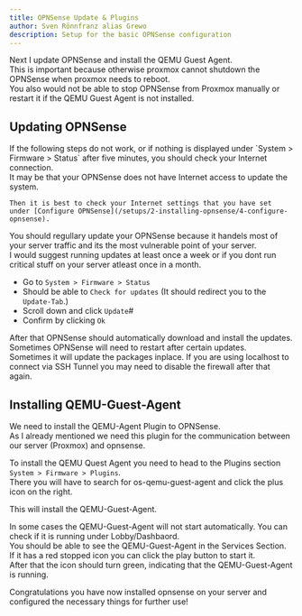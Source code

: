 ```yaml
---
title: OPNSense Update & Plugins
author: Sven Rönnfranz alias Grewo
description: Setup for the basic OPNSense configuration
---
```



Next I update OPNSense and install the QEMU Guest Agent.<br/>
This is important because otherwise proxmox cannot shutdown the OPNSense when proxmox needs to reboot.<br/>
You also would not be able to stop OPNSense from Proxmox manually or restart it if the QEMU Guest Agent is not installed.

## Updating OPNSense
<Aside type="caution">
    If the following steps do not work, or if nothing is displayed under `System > Firmware > Status` after five minutes, you should check your Internet connection.<br/>
    It may be that your OPNSense does not have Internet access to update the system.<br/>

    Then it is best to check your Internet settings that you have set under [Configure OPNSense](/setups/2-installing-opnsense/4-configure-opnsense).

</Aside>


You should regullary update your OPNSense because it handels most of your server traffic and its the most vulnerable point of your server.<br/>
I would suggest running updates at least once a week or if you dont run critical stuff on your server atleast once in a month.

* Go to `System > Firmware > Status`
* Should be able to `Check for updates` (It should redirect you to the `Update-Tab`.)
* Scroll down and click `Update`#
* Confirm by clicking `Ok`

After that OPNSense should automatically download and install the updates. Sometimes OPNSense will need to restart after certain updates.<br/>
Sometimes it will update the packages inplace. If you are using localhost to connect via SSH Tunnel you may need to disable the firewall after that again.

## Installing QEMU-Guest-Agent
We need to install the QEMU-Agent Plugin to OPNSense.<br/>
As I already mentioned we need this plugin for the communication between our server (Proxmox) and opnsense.

To install the QEMU Quest Agent you need to head to the Plugins section `System > Firmware > Plugins`.<br/>
There you will have to search for os-qemu-guest-agent and click the plus icon on the right.

This will install the QEMU-Guest-Agent.

In some cases the QEMU-Guest-Agent will not start automatically. You can check if it is running under Lobby/Dashbaord.<br/>
You should be able to see the QEMU-Guest-Agent in the Services Section. If it has a red stopped icon you can click the play button to start it.<br/>
After that the icon should turn green, indicating that the QEMU-Guest-Agent is running.

Congratulations you have now installed opnsense on your server and configured the necessary things for further use!
